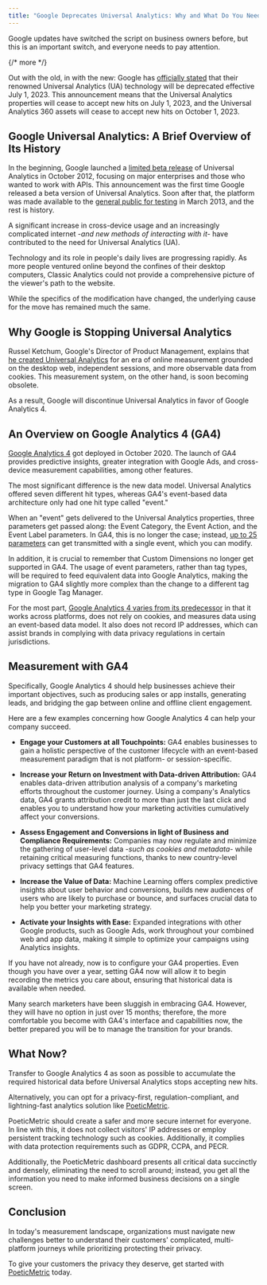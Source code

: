 ```yaml
---
title: "Google Deprecates Universal Analytics: Why and What Do You Need to Do About It?"
---
```


Google updates have switched the script on business owners before, but this is an important switch, and everyone needs to pay attention.

{/* more */}

Out with the old, in with the new: Google has [officially stated](https://blog.google/products/marketingplatform/analytics/prepare-for-future-with-google-analytics-4/) that their renowned Universal Analytics (UA) technology will be deprecated effective July 1, 2023. This announcement means that the Universal Analytics properties will cease to accept new hits on July 1, 2023, and the Universal Analytics 360 assets will cease to accept new hits on October 1, 2023.

## Google Universal Analytics: A Brief Overview of Its History

In the beginning, Google launched a [limited beta release](https://analytics.googleblog.com/2012/10/universal-analytics.html) of Universal Analytics in October 2012, focusing on major enterprises and those who wanted to work with APIs. This announcement was the first time Google released a beta version of Universal Analytics. Soon after that, the platform was made available to the [general public for testing](https://analytics.googleblog.com/2013/03/expanding-universal-analytics-into.html) in March 2013, and the rest is history.

A significant increase in cross-device usage and an increasingly complicated internet _-and new methods of interacting with it-_ have contributed to the need for Universal Analytics (UA).

Technology and its role in people's daily lives are progressing rapidly. As more people ventured online beyond the confines of their desktop computers, Classic Analytics could not provide a comprehensive picture of the viewer's path to the website.

While the specifics of the modification have changed, the underlying cause for the move has remained much the same.

## Why Google is Stopping Universal Analytics

Russel Ketchum, Google's Director of Product Management, explains that [he created Universal Analytics](https://www.googblogs.com/author/russell-ketchum/) for an era of online measurement grounded on the desktop web, independent sessions, and more observable data from cookies. This measurement system, on the other hand, is soon becoming obsolete.

As a result, Google will discontinue Universal Analytics in favor of Google Analytics 4.

## An Overview on Google Analytics 4 (GA4)

[Google Analytics 4](https://blog.google/products/marketingplatform/analytics/new_google_analytics/) got deployed in October 2020. The launch of GA4 provides predictive insights, greater integration with Google Ads, and cross-device measurement capabilities, among other features.

The most significant difference is the new data model. Universal Analytics offered seven different hit types, whereas GA4's event-based data architecture only had one hit type called "event."

When an "event" gets delivered to the Universal Analytics properties, three parameters get passed along: the Event Category, the Event Action, and the Event Label parameters. In GA4, this is no longer the case; instead, [up to 25 parameters](https://support.google.com/analytics/answer/11396839?hl=en) can get transmitted with a single event, which you can modify.

In addition, it is crucial to remember that Custom Dimensions no longer get supported in GA4. The usage of event parameters, rather than tag types, will be required to feed equivalent data into Google Analytics, making the migration to GA4 slightly more complex than the change to a different tag type in Google Tag Manager.

For the most part, [Google Analytics 4 varies from its predecessor](https://support.google.com/analytics/answer/9964640?hl=en#zippy=%2Cin-this-article) in that it works across platforms, does not rely on cookies, and measures data using an event-based data model. It also does not record IP addresses, which can assist brands in complying with data privacy regulations in certain jurisdictions.

## Measurement with GA4

Specifically, Google Analytics 4 should help businesses achieve their important objectives, such as producing sales or app installs, generating leads, and bridging the gap between online and offline client engagement.

Here are a few examples concerning how Google Analytics 4 can help your company succeed.

- **Engage your Customers at all Touchpoints:** GA4 enables businesses to gain a holistic perspective of the customer lifecycle with an event-based measurement paradigm that is not platform- or session-specific.

- **Increase your Return on Investment with Data-driven Attribution:** GA4 enables data-driven attribution analysis of a company's marketing efforts throughout the customer journey. Using a company's Analytics data, GA4 grants attribution credit to more than just the last click and enables you to understand how your marketing activities cumulatively affect your conversions.

- **Assess Engagement and Conversions in light of Business and Compliance Requirements:** Companies may now regulate and minimize the gathering of user-level data _-such as cookies and metadata-_ while retaining critical measuring functions, thanks to new country-level privacy settings that GA4 features.

- **Increase the Value of Data:** Machine Learning offers complex predictive insights about user behavior and conversions, builds new audiences of users who are likely to purchase or bounce, and surfaces crucial data to help you better your marketing strategy.

- **Activate your Insights with Ease:** Expanded integrations with other Google products, such as Google Ads, work throughout your combined web and app data, making it simple to optimize your campaigns using Analytics insights.

If you have not already, now is to configure your GA4 properties. Even though you have over a year, setting GA4 now will allow it to begin recording the metrics you care about, ensuring that historical data is available when needed.

Many search marketers have been sluggish in embracing GA4. However, they will have no option in just over 15 months; therefore, the more comfortable you become with GA4's interface and capabilities now, the better prepared you will be to manage the transition for your brands.

## What Now?

Transfer to Google Analytics 4 as soon as possible to accumulate the required historical data before Universal Analytics stops accepting new hits.

Alternatively, you can opt for a privacy-first, regulation-compliant, and lightning-fast analytics solution like [PoeticMetric](https://www.poeticmetric.com/?utm_source=poeticmetric&utm_medium=blog&utm_content=google-deprecates-universal-analytics-why-and-what-do-you-need-to-do-about-it&utm_term=what-now).

PoeticMetric should create a safer and more secure internet for everyone. In line with this, it does not collect visitors' IP addresses or employ persistent tracking technology such as cookies. Additionally, it complies with data protection requirements such as GDPR, CCPA, and PECR.

Additionally, the PoeticMetric dashboard presents all critical data succinctly and densely, eliminating the need to scroll around; instead, you get all the information you need to make informed business decisions on a single screen.

## Conclusion

In today's measurement landscape, organizations must navigate new challenges better to understand their customers' complicated, multi-platform journeys while prioritizing protecting their privacy.

To give your customers the privacy they deserve, get started with [PoeticMetric](https://www.poeticmetric.com/?utm_source=poeticmetric&utm_medium=blog&google-deprecates-universal-analytics-why-and-what-do-you-need-to-do-about-it&utm_term=get-started) today.
